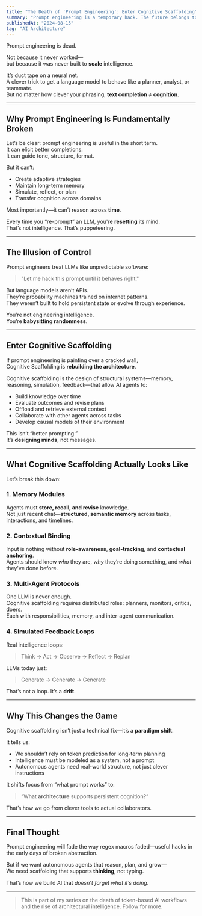 ```yaml
---
title: "The Death of 'Prompt Engineering': Enter Cognitive Scaffolding"
summary: "Prompt engineering is a temporary hack. The future belongs to cognitive scaffolding—architecture that makes AI thinking transparent and steerable."
publishedAt: "2024-08-15"
tag: "AI Architecture"
---
```


Prompt engineering is dead.

Not because it never worked—  
but because it was never built to **scale** intelligence.

It’s duct tape on a neural net.  
A clever trick to get a language model to behave like a planner, analyst, or teammate.  
But no matter how clever your phrasing, **text completion ≠ cognition**.

---

## Why Prompt Engineering Is Fundamentally Broken

Let’s be clear: prompt engineering is useful in the short term.  
It can elicit better completions.  
It can guide tone, structure, format.

But it can’t:
- Create adaptive strategies  
- Maintain long-term memory  
- Simulate, reflect, or plan  
- Transfer cognition across domains

Most importantly—it can’t reason across **time**.

Every time you “re-prompt” an LLM, you're **resetting** its mind.  
That’s not intelligence. That’s puppeteering.

---

## The Illusion of Control

Prompt engineers treat LLMs like unpredictable software:
> "Let me hack this prompt until it behaves right."

But language models aren’t APIs.  
They’re probability machines trained on internet patterns.  
They weren’t built to hold persistent state or evolve through experience.

You’re not engineering intelligence.  
You’re **babysitting randomness**.

---

## Enter Cognitive Scaffolding

If prompt engineering is painting over a cracked wall,  
Cognitive Scaffolding is **rebuilding the architecture**.

Cognitive scaffolding is the design of structural systems—memory, reasoning, simulation, feedback—that allow AI agents to:

- Build knowledge over time  
- Evaluate outcomes and revise plans  
- Offload and retrieve external context  
- Collaborate with other agents across tasks  
- Develop causal models of their environment

This isn’t “better prompting.”  
It’s **designing minds**, not messages.

---

## What Cognitive Scaffolding Actually Looks Like

Let’s break this down:

### 1. **Memory Modules**
Agents must **store, recall, and revise** knowledge.  
Not just recent chat—**structured, semantic memory** across tasks, interactions, and timelines.

### 2. **Contextual Binding**
Input is nothing without **role-awareness**, **goal-tracking**, and **contextual anchoring**.  
Agents should know *who* they are, *why* they’re doing something, and *what* they've done before.

### 3. **Multi-Agent Protocols**
One LLM is never enough.  
Cognitive scaffolding requires distributed roles: planners, monitors, critics, doers.  
Each with responsibilities, memory, and inter-agent communication.

### 4. **Simulated Feedback Loops**
Real intelligence loops:  
> Think → Act → Observe → Reflect → Replan

LLMs today just:  
> Generate → Generate → Generate

That’s not a loop. It’s a **drift**.

---

## Why This Changes the Game

Cognitive scaffolding isn’t just a technical fix—it’s a **paradigm shift**.

It tells us:
- We shouldn’t rely on token prediction for long-term planning  
- Intelligence must be modeled as a system, not a prompt  
- Autonomous agents need real-world structure, not just clever instructions

It shifts focus from “what prompt works” to:
> “What **architecture** supports persistent cognition?”

That’s how we go from clever tools to actual collaborators.

---

## Final Thought

Prompt engineering will fade the way regex macros faded—useful hacks in the early days of broken abstraction.

But if we want autonomous agents that reason, plan, and grow—  
We need scaffolding that supports **thinking**, not typing.

That’s how we build AI that *doesn’t forget what it’s doing*.

---

<blockquote>
This is part of my series on the death of token-based AI workflows and the rise of architectural intelligence. Follow for more.
</blockquote>
